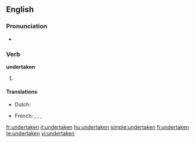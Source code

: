 ==English==

===Pronunciation===
* {{IPA|/ʌndəɻ'teɪkən/}}
*: {{rhymes|eɪkən}}

===Verb===
'''undertaken'''

# {{past participle of|[[undertake]]}}

====Translations====
{{trans-top|past participle of undertake}}
* Dutch: {{t-|nl|ondernomen}}
{{trans-mid}}
* French: {{t+|fr|entrepris|m}}, {{t+|fr|entreprise|f}}, {{t+|fr|entrepris|m|p}}, {{t+|fr|entreprises|f|p}}
{{trans-bottom}}

[[fr:undertaken]]
[[it:undertaken]]
[[hu:undertaken]]
[[simple:undertaken]]
[[fi:undertaken]]
[[te:undertaken]]
[[vi:undertaken]]